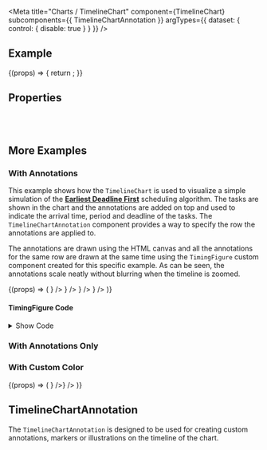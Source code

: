 
<Meta
  title="Charts /  TimelineChart"
  component={TimelineChart}
  subcomponents={{ TimelineChartAnnotation }}
  argTypes={{
    dataset: {
      control: { disable: true }
    }
  }}
/>

<DocsHeader />

## Example

<Canvas withToolbar>
  <Story
    name="Default"
    args={{
      dataset: dummyDiscreteDataSet,
      totalDuration: 36,
      isDiscrete: true,
      showTooltip: true,
      showRelationship: true
    }}
  >
    {(props) => {
      return <TimelineChart {...props} />;
    }}
  </Story>
</Canvas>

## Properties

<ArgsTable story="Default" />

<br />
<br />

## More Examples

### With Annotations

This example shows how the `TimelineChart` is used to visualize a simple simulation of the
[<b>Earliest Deadline First</b>](https://en.wikipedia.org/wiki/Earliest_deadline_first_scheduling) scheduling
algorithm. The tasks are shown in the chart and the annotations are added on top and used to indicate the
arrival time, period and deadline of the tasks. The `TimelineChartAnnotation` component provides a way to specify the row
the annotations are applied to.

The annotations are drawn using the HTML canvas and all the annotations for the same row are drawn at the same time using
the `TimingFigure` custom component created for this specific example. As can be seen, the annotations scale neatly without
blurring when the timeline is zoomed.

<Canvas>
  <Story
    name="With Annotations"
    args={{
      dataset: schedulingEDFData,
      totalDuration: 15,
      showRelationship: true,
      showAnnotation: true,
      rowHeight: 35,
      unit: 'ms'
    }}
  >
    {(props) => (
      <TimelineChart
        {...props}
        annotations={
          <>
            <TimelineChartAnnotation
              rowNumber={0}
              rowHeight={35}
              figure={<TimingFigure arrival={0} period={4} deadline={4} totalDuration={15} />}
            />
            <TimelineChartAnnotation
              rowNumber={1}
              rowHeight={35}
              figure={<TimingFigure arrival={4} period={5} deadline={5} totalDuration={15} />}
            />
            <TimelineChartAnnotation
              rowNumber={2}
              rowHeight={35}
              figure={<TimingFigure arrival={0} period={7} deadline={6} totalDuration={15} />}
            />
          </>
        }
      />
    )}
  </Story>
</Canvas>

#### TimingFigure Code

<details>

<summary>Show Code</summary>

```jsx
export const TimingFigure = ({ arrival, period, deadline, totalDuration }) => {
  const ref = useRef();
  const verticalSpacing = 2;
  const halfArrowWidth = 4;

  useEffect(() => {
    const ro = new ResizeObserver((entries) => {
      entries.forEach((entry) => {
        const canvas = ref.current;
        const ctx = canvas.getContext('2d');

        // Set the canvas dimensions to avoid blurring
        canvas.width = entry.contentRect.width;
        canvas.height = entry.contentRect.height;

        const width = canvas.width;
        const height = canvas.height;
        const one5thHeight = height / 5;
        const four5thHeight = 4 * one5thHeight;

        const interval = (period / totalDuration) * width;
        const arrivalOffset = (arrival / totalDuration) * width;
        const deadlineOffset = (deadline / totalDuration) * width;

        ctx.beginPath();
        ctx.lineWidth = 1;
        ctx.strokeStyle = getComputedStyle(document.documentElement).getPropertyValue('--sapTextColor');

        // Draw the up-pointing arrows for the arrival
        for (let i = 0; i * interval + arrivalOffset < width; i++) {
          const offset = i * interval + arrivalOffset;
          ctx.moveTo(offset, verticalSpacing);
          ctx.lineTo(offset, height - verticalSpacing);
          ctx.moveTo(offset, verticalSpacing);
          ctx.lineTo(offset - halfArrowWidth, one5thHeight);
          ctx.moveTo(offset, verticalSpacing);
          ctx.lineTo(offset + halfArrowWidth, one5thHeight);
        }

        // Draw the down-pointing arrows for the deadline
        for (let i = 0; i * interval + arrivalOffset + deadlineOffset < width; i++) {
          const offset = i * interval + arrivalOffset + deadlineOffset;
          ctx.moveTo(offset, verticalSpacing);
          ctx.lineTo(offset, height - verticalSpacing);
          ctx.lineTo(offset - halfArrowWidth, four5thHeight);
          ctx.moveTo(offset, height - verticalSpacing);
          ctx.lineTo(offset + halfArrowWidth, four5thHeight);
        }

        ctx.stroke();
      });
    });
    ro.observe(ref.current);
    return () => ro.disconnect();
  }, []);

  return <canvas ref={ref} style={{ width: '100%', height: '100%' }}></canvas>;
};
```

</details>

### With Annotations Only

### With Custom Color

<Canvas>
  <Story
    name="With Custom Color"
    args={{
      dataset: dummyDataSet,
      totalDuration: 150,
      showRelationship: true,
      showAnnotation: true,
      unit: 'ms'
    }}
  >
    {(props) => (
      <TimelineChart {...props} annotations={<TimelineChartAnnotation rowNumber={0} figure={<div></div>} />} />
    )}
  </Story>
</Canvas>

<SubcomponentsSection />

## TimelineChartAnnotation

The `TimelineChartAnnotation` is designed to be used for creating custom annotations, markers
or illustrations on the timeline of the chart.

<Footer />
